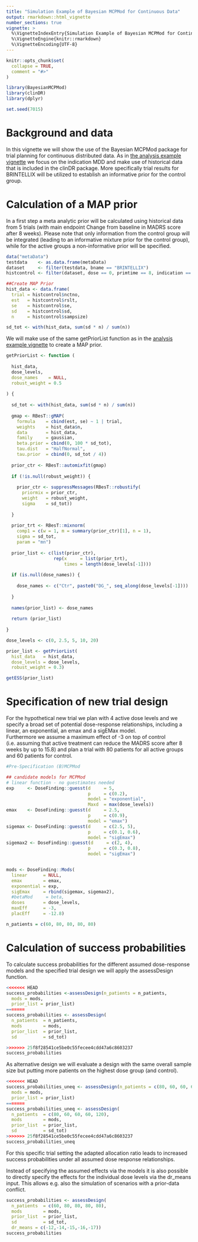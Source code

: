 ```yaml
---
title: "Simulation Example of Bayesian MCPMod for Continuous Data"
output: rmarkdown::html_vignette
number_sections: true
vignette: >
  %\VignetteIndexEntry{Simulation Example of Bayesian MCPMod for Continuous Data}
  %\VignetteEngine{knitr::rmarkdown}
  %\VignetteEncoding{UTF-8}
---
```


```r
knitr::opts_chunk$set(
  collapse = TRUE,
  comment = "#>"
)
```

```r
library(BayesianMCPMod)
library(clinDR)
library(dplyr)

set.seed(7015)
```

# Background and data

In this vignette we will show the use of the Bayesian MCPMod package for trial planning for continuous distributed data. 
As in [the analysis example vignette](analysis_normal.html) we focus on the indication MDD and make use of historical data that is included in the clinDR package. 
More specifically trial results for BRINTELLIX will be utilized to establish an informative prior for the control group.

# Calculation of a MAP prior
In a first step a meta analytic prior will be calculated using historical data from 5 trials (with main endpoint Change from baseline in MADRS score after 8 weeks).
Please note that only information from the control group will be integrated (leading to an informative mixture prior for the control group), while for the active groups a non-informative prior will be specified.


```r
data("metaData")
testdata    <- as.data.frame(metaData)
dataset     <- filter(testdata, bname == "BRINTELLIX")
histcontrol <- filter(dataset, dose == 0, primtime == 8, indication == "MAJOR DEPRESSIVE DISORDER")

##Create MAP Prior
hist_data <- data.frame(
  trial = histcontrol$nctno,
  est   = histcontrol$rslt,
  se    = histcontrol$se,
  sd    = histcontrol$sd,
  n     = histcontrol$sampsize)

sd_tot <- with(hist_data, sum(sd * n) / sum(n))
```

We will make use of the same getPriorList function as in the [analysis example vignette](analysis_normal.html) to create a MAP prior.

```r
getPriorList <- function (
  
  hist_data,
  dose_levels,
  dose_names    = NULL,
  robust_weight = 0.5
  
) {
  
  sd_tot <- with(hist_data, sum(sd * n) / sum(n))
  
  gmap <- RBesT::gMAP(
    formula    = cbind(est, se) ~ 1 | trial,
    weights    = hist_data$n,
    data       = hist_data,
    family     = gaussian,
    beta.prior = cbind(0, 100 * sd_tot),
    tau.dist   = "HalfNormal",
    tau.prior  = cbind(0, sd_tot / 4))
  
  prior_ctr <- RBesT::automixfit(gmap)
  
  if (!is.null(robust_weight)) {
    
    prior_ctr <- suppressMessages(RBesT::robustify(
      priormix = prior_ctr,
      weight   = robust_weight,
      sigma    = sd_tot))
    
  }
  
  prior_trt <- RBesT::mixnorm(
    comp1 = c(w = 1, m = summary(prior_ctr)[1], n = 1),
    sigma = sd_tot,
    param = "mn")
  
  prior_list <- c(list(prior_ctr),
                  rep(x     = list(prior_trt),
                      times = length(dose_levels[-1])))
  
  if (is.null(dose_names)) {
    
    dose_names <- c("Ctr", paste0("DG_", seq_along(dose_levels[-1])))
    
  }
  
  names(prior_list) <- dose_names
  
  return (prior_list)
  
}
```


```r
dose_levels <- c(0, 2.5, 5, 10, 20)

prior_list <- getPriorList(
  hist_data   = hist_data,
  dose_levels = dose_levels,
  robust_weight = 0.3)

getESS(prior_list)
```

# Specification of new trial design 

For the hypothetical new trial we plan with 4 active dose levels \eqn{2.5, 5, 10, 20} and we specify a broad set of potential dose-response relationships, including a linear, an exponential, an emax and a sigEMax model.  
Furthermore we assume a maximum effect of -3 on top of control (i.e. assuming that active treatment can reduce the MADRS score after 8 weeks by up to 15.8) and plan a trial with 80 patients for all active groups and 60 patients for control.
```r
#Pre-Specification (B)MCPMod 

## candidate models for MCPMod
# linear function - no guestimates needed
exp     <- DoseFinding::guesst(d     = 5,
                               p     = c(0.2),
                               model = "exponential",
                               Maxd  = max(dose_levels))
emax    <- DoseFinding::guesst(d     = 2.5,
                               p     = c(0.9),
                               model = "emax")
sigemax <- DoseFinding::guesst(d     = c(2.5, 5),
                               p     = c(0.1, 0.6),
                               model = "sigEmax")
sigemax2 <- DoseFinding::guesst(d     = c(2, 4),
                               p     = c(0.3, 0.8),
                               model = "sigEmax")


mods <- DoseFinding::Mods(
  linear      = NULL,
  emax        = emax,
  exponential = exp,
  sigEmax     = rbind(sigemax, sigemax2),
  #betaMod     = beta,
  doses       = dose_levels,
  maxEff      = -3,
  placEff     = -12.8)

n_patients = c(60, 80, 80, 80, 80)
```

# Calculation of success probabilities

To calculate success probabilities for the different assumed dose-response models and the specified trial design we will apply the assessDesign function.  

```r
<<<<<<< HEAD
success_probabilities <-assessDesign(n_patients = n_patients,
  mods = mods,
  prior_list = prior_list)
=======
success_probabilities <- assessDesign(
  n_patients  = n_patients,
  mods        = mods,
  prior_list  = prior_list,
  sd          = sd_tot)

>>>>>>> 25f8f28541ce5be0c55fecee4cdd47a6c8603237
success_probabilities
```

As alternative design we will evaluate a design with the same overall sample size but putting more patients on the highest dose group (and control).

```r
<<<<<<< HEAD
success_probabilities_uneq <- assessDesign(n_patients = c(80, 60, 60, 60, 120),
  mods = mods,
  prior_list = prior_list)
=======
success_probabilities_uneq <- assessDesign(
  n_patients  = c(80, 60, 60, 60, 120),
  mods        = mods,
  prior_list  = prior_list,
  sd          = sd_tot)
>>>>>>> 25f8f28541ce5be0c55fecee4cdd47a6c8603237
success_probabilities_uneq
```

For this specific trial setting the adapted allocation ratio leads to increased success probabilities under all assumed dose response relationships.

Instead of specifying the assumed effects via the models it is also possible to directly specify the effects for the individual dose levels via the dr_means input. This allows e.g. also the simulation of scenarios with a prior-data conflict.

```r
success_probabilities <- assessDesign(
  n_patients  = c(60, 80, 80, 80, 80),
  mods        = mods,
  prior_list  = prior_list,
  sd          = sd_tot,
  dr_means = c(-12,-14,-15,-16,-17))
success_probabilities
```



